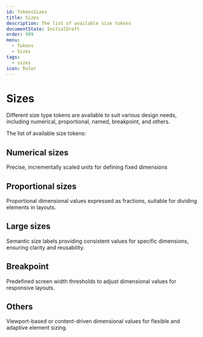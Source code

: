 ```yaml
---
id: TokensSizes
title: Sizes
description: The list of available size tokens
documentState: InitialDraft
order: 999
menu:
  - Tokens
  - Sizes
tags:
  - sizes
icon: Ruler
---
```


# Sizes

Different size type tokens are available to suit various design needs, including
numerical, proportional, named, breakpoint, and others.

The list of available size tokens:

## Numerical sizes

Precise, incrementally scaled units for defining fixed dimensions

<SizesTokenDemo group="regular" />

## Proportional sizes

Proportional dimensional values expressed as fractions, suitable for dividing
elements in layouts.

<SizesTokenDemo group="fraction" />

## Large sizes

Semantic size labels providing consistent values for specific dimensions,
ensuring clarity and reusability.

<SizesTokenDemo group="large" />

## Breakpoint

Predefined screen width thresholds to adjust dimensional values for responsive
layouts.

<SizesTokenDemo group="breakpoint" />

## Others

Viewport-based or content-driven dimensional values for flexible and adaptive
element sizing.

<SizesTokenDemo group="other" />
